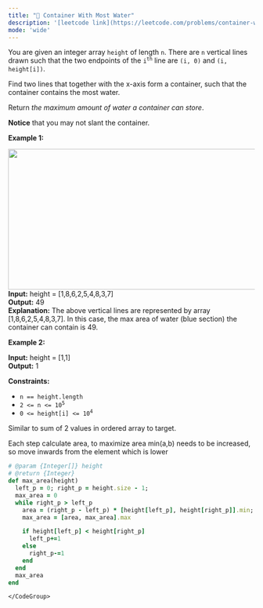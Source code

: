 ```yaml
---
title: "🧀 Container With Most Water"
description: '[leetcode link](https://leetcode.com/problems/container-with-most-water/description/)'
mode: 'wide'
---
```

<Tabs>
  <Tab title="Question" icon="circle-question" iconType="regular">
    <Card>
      <p>You are given an integer array <code>height</code> of length <code>n</code>. There are <code>n</code> vertical lines drawn such that the two endpoints of the <code>i<sup>th</sup></code> line are <code>(i, 0)</code> and <code>(i, height[i])</code>.</p>  <p>Find two lines that together with the x-axis form a container, such that the container contains the most water.</p>  <p>Return <em>the maximum amount of water a container can store</em>.</p>  <p><strong>Notice</strong> that you may not slant the container.</p>   <p><strong class="example">Example 1:</strong></p> <img alt="" src="https://s3-lc-upload.s3.amazonaws.com/uploads/2018/07/17/question_11.jpg" style="width: 600px; height: 287px;" />  <strong>Input:</strong> height = [1,8,6,2,5,4,8,3,7] <br/> <strong>Output:</strong> 49 <br/> <strong>Explanation:</strong> The above vertical lines are represented by array [1,8,6,2,5,4,8,3,7]. In this case, the max area of water (blue section) the container can contain is 49.   <p><strong class="example">Example 2:</strong></p>   <strong>Input:</strong> height = [1,1] <br/> <strong>Output:</strong> 1    <p><strong>Constraints:</strong></p>  <ul>  <li><code>n == height.length</code></li>  <li><code>2 &lt;= n &lt;= 10<sup>5</sup></code></li>  <li><code>0 &lt;= height[i] &lt;= 10<sup>4</sup></code></li> </ul> 
    </Card>
  </Tab>
  <Tab title="Solution" icon="lightbulb" iconType="regular" >
    <Card>
      Similar to sum of 2 values in ordered array to target.

Each step calculate area, to maximize area min(a,b) needs to be increased, so move inwards from the element which is lower
</Card>
  <Expandable title="code">
    <CodeGroup dropdown>
```ruby title="Container With Most Water" lines
# @param {Integer[]} height
# @return {Integer}
def max_area(height)
  left_p = 0; right_p = height.size - 1;
  max_area = 0
  while right_p > left_p
    area = (right_p - left_p) * [height[left_p], height[right_p]].min;
    max_area = [area, max_area].max

    if height[left_p] < height[right_p]
      left_p+=1
    else
      right_p-=1
    end
  end
  max_area
end
```
    </CodeGroup>
  </Expandable>
  </Tab>
</Tabs>